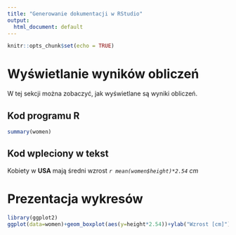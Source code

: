 ```yaml
---
title: "Generowanie dokumentacji w RStudio"
output:
  html_document: default
---
```


```r
knitr::opts_chunk$set(echo = TRUE)
```

# Wyświetlanie wyników obliczeń
W tej sekcji można zobaczyć, jak wyświetlane są wyniki obliczeń.

## Kod programu R

```r
summary(women)
```
## Kod wpleciony w tekst
Kobiety w __USA__ mają średni wzrost _`r mean(women$height)*2.54 ` cm_

# Prezentacja wykresów

```r
library(ggplot2)
ggplot(data=women)+geom_boxplot(aes(y=height*2.54))+ylab("Wzrost [cm]")

```


